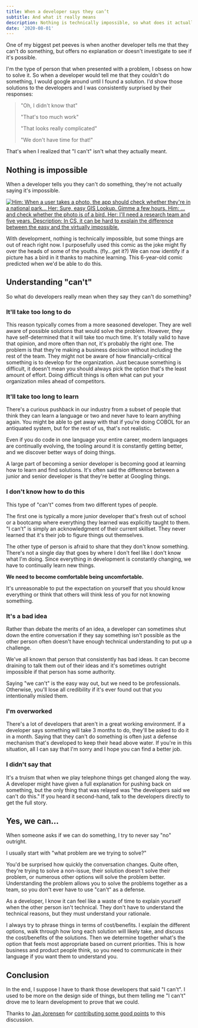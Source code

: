 ```yaml
---
title: When a developer says they can’t
subtitle: And what it really means
description: Nothing is technically impossible, so what does it actually mean when a developer says they can't do something.
date: '2020-08-01'
---
```


One of my biggest pet peeves is when another developer tells me that they can't do something, but offers no explanation or doesn't investigate to see if it's possible.

I'm the type of person that when presented with a problem, I obsess on how to solve it. So when a developer would tell me that they couldn't do something, I would google around until I found a solution. I'd show those solutions to the developers and I was consistently surprised by their responses:

> "Oh, I didn't know that"
>
> "That's too much work"
>
> "That looks really complicated"
>
> "We don't have time for that!"

That's when I realized that "I can't" isn't what they actually meant.

## Nothing is impossible

When a developer tells you they can't do something, they're not actually saying it's impossible.

[![Him: When a user takes a photo, the app should check whether they're in a national park… Her: Sure, easy GIS Lookup. Gimme a few hours. Him: …and check whether the photo is of a bird. Her: I'll need a research team and five years. Description: In CS, it can be hard to explain the difference between the easy and the virtually impossible.](./xkcd-tasks.png)](https://xkcd.com/1425/)

With development, nothing is technically impossible, but some things are out of reach right now. I purposefully used this comic as the joke might fly over the heads of some of the youths. (fly…get it?) We can now identify if a picture has a bird in it thanks to machine learning. This 6-year-old comic predicted when we'd be able to do this.

## Understanding "can't"

So what do developers really mean when they say they can't do something?

### It'll take too long to do

This reason typically comes from a more seasoned developer. They are well aware of possible solutions that would solve the problem. However, they have self-determined that it will take too much time. It's totally valid to have that opinion, and more often than not, it's probably the right one. The problem is that they're making a business decision without including the rest of the team. They might not be aware of how financially-critical something is to develop for the organization. Just because something is difficult, it doesn't mean you should always pick the option that's the least amount of effort. Doing difficult things is often what can put your organization miles ahead of competitors.

### It'll take too long to learn

There's a curious pushback in our industry from a subset of people that think they can learn a language or two and never have to learn anything again. You might be able to get away with that if you're doing COBOL for an antiquated system, but for the rest of us, that's not realistic.

Even if you do code in one language your entire career, modern languages are continually evolving, the tooling around it is constantly getting better, and we discover better ways of doing things.

A large part of becoming a senior developer is becoming good at learning how to learn and find solutions. It's often said the difference between a junior and senior developer is that they're better at Googling things.

### I don't know how to do this

This type of "can't" comes from two different types of people.

The first one is typically a more junior developer that's fresh out of school or a bootcamp where everything they learned was explicitly taught to them. "I can't" is simply an acknowledgment of their current skillset. They never learned that it's their job to figure things out themselves.

The other type of person is afraid to share that they don't know something. There's not a single day that goes by where I don't feel like I don't know what I'm doing. Since everything in development is constantly changing, we have to continually learn new things.

**We need to become comfortable being uncomfortable.**

It's unreasonable to put the expectation on yourself that you should know everything or think that others will think less of you for not knowing something.

### It's a bad idea

Rather than debate the merits of an idea, a developer can sometimes shut down the entire conversation if they say something isn't possible as the other person often doesn't have enough technical understanding to put up a challenge.

We've all known that person that consistently has bad ideas. It can become draining to talk them out of their ideas and it's sometimes outright impossible if that person has some authority.

Saying "we can't" is the easy way out, but we need to be professionals. Otherwise, you'll lose all credibility if it's ever found out that you intentionally misled them.

### I'm overworked

There's a lot of developers that aren't in a great working environment. If a developer says something will take 3 months to do, they'll be asked to do it in a month. Saying that they can't do something is often just a defense mechanism that's developed to keep their head above water. If you're in this situation, all I can say that I'm sorry and I hope you can find a better job.

### I didn't say that

It's a truism that when we play telephone things get changed along the way. A developer might have given a full explanation for pushing back on something, but the only thing that was relayed was "the developers said we can't do this." If you heard it second-hand, talk to the developers directly to get the full story.

## Yes, we can…

When someone asks if we can do something, I try to never say "no" outright.

I usually start with "what problem are we trying to solve?"

You'd be surprised how quickly the conversation changes. Quite often, they're trying to solve a non-issue, their solution doesn't solve their problem, or numerous other options will solve the problem better. Understanding the problem allows you to solve the problems together as a team, so you don't ever have to use "can't" as a defense.

As a developer, I know it can feel like a waste of time to explain yourself when the other person isn't technical. They don't have to understand the technical reasons, but they must understand your rationale.

I always try to phrase things in terms of cost/benefits. I explain the different options, walk through how long each solution will likely take, and discuss the cost/benefits of the solutions. Then we determine together what's the option that feels most appropriate based on current priorities. This is how business and product people think, so you need to communicate in their language if you want them to understand you.

## Conclusion

In the end, I suppose I have to thank those developers that said "I can't". I used to be more on the design side of things, but them telling me "I can't" drove me to learn development to prove that we could.

Thanks to [Jan Jorensen](https://twitter.com/ramblinjan) for [contributing some good points](https://twitter.com/ramblinjan/status/1309619386785783809) to this discussion.
